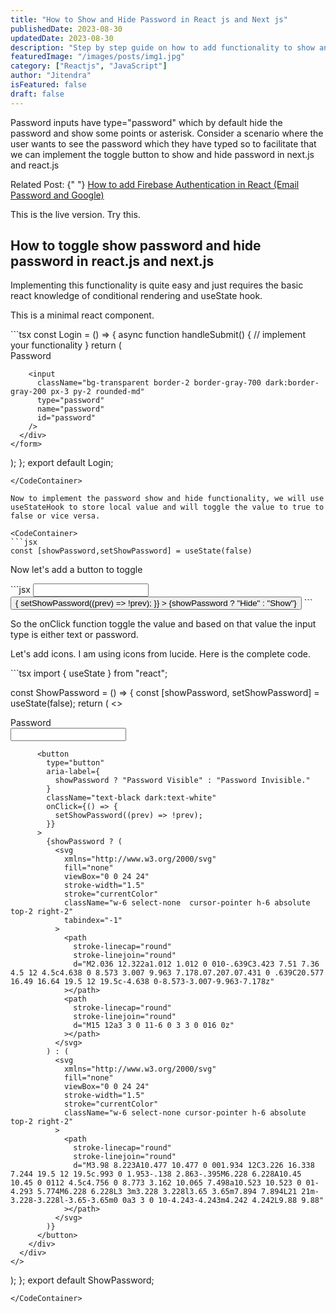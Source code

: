 ```yaml
---
title: "How to Show and Hide Password in React js and Next js"
publishedDate: 2023-08-30
updatedDate: 2023-08-30
description: "Step by step guide on how to add functionality to show and hide password in react js and next js"
featuredImage: "/images/posts/img1.jpg"
category: ["Reactjs", "JavaScript"]
author: "Jitendra"
isFeatured: false
draft: false
---
```




Password inputs have type="password" which by default hide the password and show some points or asterisk. Consider a scenario where the user wants to see the password which they have typed so to facilitate that we can implement the toggle button to show and hide password in next.js and react.js

<div>
  <span class="font-bold">Related Post: </span>{" "}
  <a href="/blog/react-firebase-authentication">
    How to add Firebase Authentication in React (Email Password and Google)
  </a>
</div>

This is the live version. Try this.

<div class="flex items-center justify-center border-2 border-gray-800 dark:border-gray-300 px-5 py-3 rounded-md">
  <ShowPassword client:load />
</div>

## How to toggle show password and hide password in react.js and next.js

Implementing this functionality is quite easy and just requires the basic react knowledge of conditional rendering and useState hook.

This is a minimal react component.

<CodeContainer>
```tsx
const Login = () => {
  async function handleSubmit() {
    // implement your functionality
  }
  return (
    <form onSubmit={handleSubmit}>
      <div className="mt-2 mb-3">
        <label className="block" htmlFor="password">
          Password
        </label>

        <input
          className="bg-transparent border-2 border-gray-700 dark:border-gray-200 px-3 py-2 rounded-md"
          type="password"
          name="password"
          id="password"
        />
      </div>
    </form>

);
};
export default Login;

````
</CodeContainer>

Now to implement the password show and hide functionality, we will use useStateHook to store local value and will toggle the value to true to false or vice versa.

<CodeContainer>
```jsx
const [showPassword,setShowPassword] = useState(false)
````

</CodeContainer>

Now let's add a button to toggle

<CodeContainer hasPartialCode={true}>
  ```jsx
  <input
    className="bg-transparent border-2 border-gray-700 dark:border-gray-200px-3 py-2 rounded-md"
    type={showPassword ? "text" : "password"}
    name="password"
    id="password"
  />
  <button
    type="button"
    className="text-black dark:text-white"
    onClick={() => {
      setShowPassword((prev) => !prev);
    }}
  >
    {showPassword ? "Hide" : "Show"}
  </button>
  ```
</CodeContainer>

So the onClick function toggle the value and based on that value the input type is either text or password.

Let's add icons. I am using icons from lucide. Here is the complete code.

<CodeContainer>
```tsx
import { useState } from "react";

const ShowPassword = () => {
const [showPassword, setShowPassword] = useState(false);
return (
<>
<div className="mt-2 mb-3">
<label className="block" htmlFor="password">
Password
</label>
<div className="relative">
<input
className="bg-transparent border-2 border-gray-700 dark:border-gray-200 px-3 py-2 rounded-md"
type={showPassword ? "text" : "password"}
name="password"
id="password"
/>

          <button
            type="button"
            aria-label={
              showPassword ? "Password Visible" : "Password Invisible."
            }
            className="text-black dark:text-white"
            onClick={() => {
              setShowPassword((prev) => !prev);
            }}
          >
            {showPassword ? (
              <svg
                xmlns="http://www.w3.org/2000/svg"
                fill="none"
                viewBox="0 0 24 24"
                stroke-width="1.5"
                stroke="currentColor"
                className="w-6 select-none  cursor-pointer h-6 absolute top-2 right-2"
                tabindex="-1"
              >
                <path
                  stroke-linecap="round"
                  stroke-linejoin="round"
                  d="M2.036 12.322a1.012 1.012 0 010-.639C3.423 7.51 7.36 4.5 12 4.5c4.638 0 8.573 3.007 9.963 7.178.07.207.07.431 0 .639C20.577 16.49 16.64 19.5 12 19.5c-4.638 0-8.573-3.007-9.963-7.178z"
                ></path>
                <path
                  stroke-linecap="round"
                  stroke-linejoin="round"
                  d="M15 12a3 3 0 11-6 0 3 3 0 016 0z"
                ></path>
              </svg>
            ) : (
              <svg
                xmlns="http://www.w3.org/2000/svg"
                fill="none"
                viewBox="0 0 24 24"
                stroke-width="1.5"
                stroke="currentColor"
                className="w-6 select-none cursor-pointer h-6 absolute top-2 right-2"
              >
                <path
                  stroke-linecap="round"
                  stroke-linejoin="round"
                  d="M3.98 8.223A10.477 10.477 0 001.934 12C3.226 16.338 7.244 19.5 12 19.5c.993 0 1.953-.138 2.863-.395M6.228 6.228A10.45 10.45 0 0112 4.5c4.756 0 8.773 3.162 10.065 7.498a10.523 10.523 0 01-4.293 5.774M6.228 6.228L3 3m3.228 3.228l3.65 3.65m7.894 7.894L21 21m-3.228-3.228l-3.65-3.65m0 0a3 3 0 10-4.243-4.243m4.242 4.242L9.88 9.88"
                ></path>
              </svg>
            )}
          </button>
        </div>
      </div>
    </>

);
};
export default ShowPassword;

```
</CodeContainer>
```
